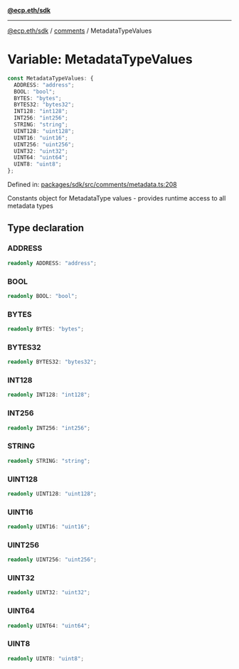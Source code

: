 [**@ecp.eth/sdk**](../../index.mdx)

***

[@ecp.eth/sdk](/sdk-reference/index.mdx) / [comments](/sdk-reference/comments/index.mdx) / MetadataTypeValues

# Variable: MetadataTypeValues

```ts
const MetadataTypeValues: {
  ADDRESS: "address";
  BOOL: "bool";
  BYTES: "bytes";
  BYTES32: "bytes32";
  INT128: "int128";
  INT256: "int256";
  STRING: "string";
  UINT128: "uint128";
  UINT16: "uint16";
  UINT256: "uint256";
  UINT32: "uint32";
  UINT64: "uint64";
  UINT8: "uint8";
};
```

Defined in: [packages/sdk/src/comments/metadata.ts:208](https://github.com/ecp-eth/comments-monorepo/blob/main/packages/sdk/src/comments/metadata.ts#L208)

Constants object for MetadataType values - provides runtime access to all metadata types

## Type declaration

### ADDRESS

```ts
readonly ADDRESS: "address";
```

### BOOL

```ts
readonly BOOL: "bool";
```

### BYTES

```ts
readonly BYTES: "bytes";
```

### BYTES32

```ts
readonly BYTES32: "bytes32";
```

### INT128

```ts
readonly INT128: "int128";
```

### INT256

```ts
readonly INT256: "int256";
```

### STRING

```ts
readonly STRING: "string";
```

### UINT128

```ts
readonly UINT128: "uint128";
```

### UINT16

```ts
readonly UINT16: "uint16";
```

### UINT256

```ts
readonly UINT256: "uint256";
```

### UINT32

```ts
readonly UINT32: "uint32";
```

### UINT64

```ts
readonly UINT64: "uint64";
```

### UINT8

```ts
readonly UINT8: "uint8";
```
